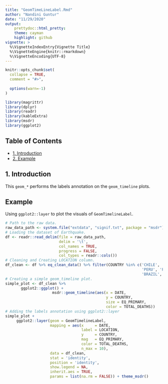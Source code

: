 ```yaml
---
title: "GeomTimeLineLabel.Rmd"
author: "Nandini Guntur"
date: "11/29/2020"
output: 
    prettydoc::html_pretty:
    theme: cayman
    highlight: github
vignette: >
  %\VignetteIndexEntry{Vignette Title}
  %\VignetteEngine{knitr::rmarkdown}
  %\VignetteEncoding{UTF-8}
---
```



```r
knitr::opts_chunk$set(
  collapse = TRUE,
  comment = "#>",
  
  options(warn=-1)
)
```


```r
library(magrittr)
library(dplyr)
library(readr)
library(kableExtra)
library(msdr)
library(ggplot2)
```

## Table of Contents

- [1. Introduction](#intro)  
- [2. Example](#example)

## 1. Introduction {#intro}

This `geom_*` performs the labels annotation on the `geom_timeline` plots.

## Example {#example}

Using `ggplot2::layer` to plot the visuals of `GeomTimelineLabel`. 

```r
# Path to the raw data.
raw_data_path <- system.file("extdata", "signif.txt", package = "msdr")
# Loading the dataset of Earthquake.
df <- readr::read_delim(file = raw_data_path,      
                        delim = '\t',              
                        col_names = TRUE,          
                        progress = FALSE,           
                        col_types = readr::cols())
# Cleaning and Creating LOCATION column.
df_clean <- df %>% eq_clean_data() %>% filter(COUNTRY %in% c('CHILE', 'COLOMBIA','ECUADOR',
                                                             'PERU', 'PARAGUAY','URUGUAY',
                                                             'BRAZIL', 'BOLIVIA', 'ARGENTINA'))
# Creating a simple geom_timeline plot.
simple_plot <- df_clean %>% 
       ggplot2::ggplot() + 
                     msdr::geom_timeline(aes(x = DATE,
                                             y = COUNTRY,
                                             size = EQ_PRIMARY,
                                             color = TOTAL_DEATHS))
# Adding the labels annotation using ggplot2::layer
simple_plot +
     ggplot2::layer(geom = GeomTimelineLabel,
                    mapping = aes(x     = DATE,
                                  label = LOCATION,
                                  y     = COUNTRY,
                                  mag   = EQ_PRIMARY,
                                  color = TOTAL_DEATHS,
                                  n_max = 10),
                    data = df_clean,
                    stat = 'identity',
                    position = 'identity',
                    show.legend = NA,
                    inherit.aes = TRUE,
                    params = list(na.rm = FALSE)) + theme_msdr()
```


